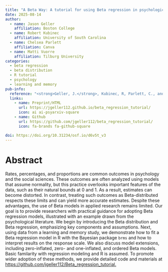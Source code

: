 ```yaml
---
title: "A Beta Way: A tutorial for using Beta regression in psychological research"
date: 2025-08-14
author:
  - name: Jason Geller
    affiliation: Boston College
  - name: Robert Kubinec
    affiliation: University of South Carolina
  - name: Chelsea Parlett 
    affiliation: Canva
  - name: Matti Vuorre 
    affiliation: Tilburg University
categories: 
  - beta regression
  - beta distribution
  - R tutorial
  - psychology
  - learning and memory
pub-info:
  reference: "<strong>Geller, J.</strong>, Kubinec, R, Parlett, C., and Vuorre, M.(2025. A Beta way: A tutorial for using Beta regression in psychological research. https://doi.org/10.31234/osf.io/d6v5t_v3"
  links:
    - name: Preprint/HTML
      url: https://jgeller112.github.io/beta_regression_tutorial/
      icon: ai ai-psyarxiv-square
    - name: Github
      url: https://github.com/jgeller112/beta_regression_tutorial/
      icon: fa-brands fa-github-square

doi: https://doi.org/10.31234/osf.io/d6v5t_v3
---
```


# Abstract

Rates, percentages, and proportions are common outcomes in psychology and the social sciences. These outcomes are often analyzed using models that assume normality, but this practice overlooks important features of the data, such as their natural bounds at 0 and 1. As a result, estimates can become distorted. In contrast, treating such outcomes as Beta-distributed respects these limits and can yield more accurate estimates. Despite these advantages, the use of Beta models in applied research remains limited. Our goal is to provide researchers with practical guidance for adopting Beta regression models, illustrated with an example drawn from the psychological literature. We begin by introducing the Beta distribution and Beta regression, emphasizing key components and assumptions. Next, using data from a learning and memory study, we demonstrate how to fit a Beta regression model in R with the Bayesian package `brms` and how to interpret results on the response scale. We also discuss model extensions, including zero-inflated, zero- and one-inflated, and ordered Beta models. Basic familarity with regression modeling and R is assumed. To promote wider adoption of these methods, we provide detailed code and materials at [https://github.com/jgeller112/Beta_regression_tutorial.](https://github.com/jgeller112/Beta_regression_tutorial.")

